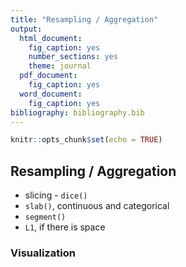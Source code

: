 ```yaml
---
title: "Resampling / Aggregation"
output:
  html_document:
    fig_caption: yes
    number_sections: yes
    theme: journal
  pdf_document:
    fig_caption: yes
  word_document:
    fig_caption: yes
bibliography: bibliography.bib
---
```


```r
knitr::opts_chunk$set(echo = TRUE)
```


## Resampling / Aggregation

  * slicing - `dice()`
  * `slab()`, continuous and categorical
  * `segment()`
  * `L1`, if there is space

### Visualization
